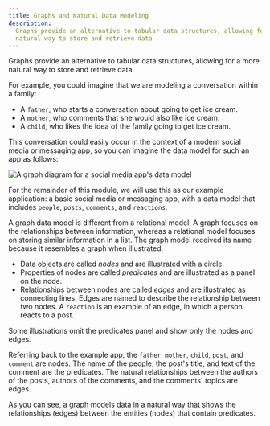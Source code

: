 ```yaml
---
title: Graphs and Natural Data Modeling
description:
  Graphs provide an alternative to tabular data structures, allowing for a more
  natural way to store and retrieve data
---
```


Graphs provide an alternative to tabular data structures, allowing for a more
natural way to store and retrieve data.

For example, you could imagine that we are modeling a conversation within a
family:

- A `father`, who starts a conversation about going to get ice cream.
- A `mother`, who comments that she would also like ice cream.
- A `child`, who likes the idea of the family going to get ice cream.

This conversation could easily occur in the context of a modern social media or
messaging app, so you can imagine the data model for such an app as follows:

![A graph diagram for a social media app's data model](/images/data-model/evolution-3.png)

For the remainder of this module, we will use this as our example application: a
basic social media or messaging app, with a data model that includes `people`,
`posts`, `comments`, and `reactions`.

A graph data model is different from a relational model. A graph focuses on the
relationships between information, whereas a relational model focuses on storing
similar information in a list. The graph model received its name because it
resembles a graph when illustrated.

- Data objects are called _nodes_ and are illustrated with a circle.
- Properties of nodes are called _predicates_ and are illustrated as a panel on
  the node.
- Relationships between nodes are called _edges_ and are illustrated as
  connecting lines. Edges are named to describe the relationship between two
  nodes. A `reaction` is an example of an edge, in which a person reacts to a
  post.

Some illustrations omit the predicates panel and show only the nodes and edges.

Referring back to the example app, the `father`, `mother`, `child`, `post`, and
`comment` are nodes. The name of the people, the post's title, and text of the
comment are the predicates. The natural relationships between the authors of the
posts, authors of the comments, and the comments' topics are edges.

As you can see, a graph models data in a natural way that shows the
relationships (edges) between the entities (nodes) that contain predicates.
